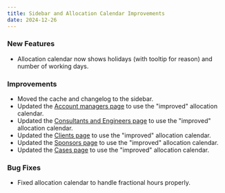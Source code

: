 ```yaml
---
title: Sidebar and Allocation Calendar Improvements
date: 2024-12-26
---
```


### New Features

- Allocation calendar now shows holidays (with tooltip for reason) and number of working days.

### Improvements

- Moved the cache and changelog to the sidebar.
- Updated the [Account managers page](/about-us/account-managers/gustavo-oliva-azevedo) to use the "improved" allocation calendar.
- Updated the [Consultants and Engineers page](/about-us/consultants-and-engineers/fernando-paiva) to use the "improved" allocation calendar.
- Updated the [Clients page](/about-us/clients/acerto) to use the "improved" allocation calendar.
- Updated the [Sponsors page](/about-us/sponsors/erika-de-souza-nunes) to use the "improved" allocation calendar.
- Updated the [Cases page](/about-us/cases/como-ajudamos-acerto-a-aumentar-a-frequencia-e-qualidade-das-integracoes-com-credores) to use the "improved" allocation calendar.

### Bug Fixes

- Fixed allocation calendar to handle fractional hours properly.
